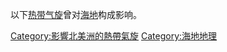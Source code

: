 以下[[热带气旋|热带气旋]]曾对[[海地|海地]]构成影响。

[[Category:影響北美洲的熱帶氣旋|Category:影響北美洲的熱帶氣旋]]
[[Category:海地地理|Category:海地地理]]